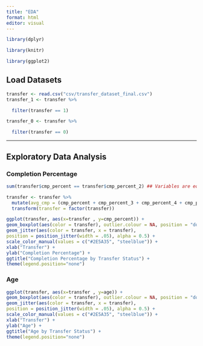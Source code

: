 ```yaml
---
title: "EDA"
format: html
editor: visual
---
```


```r
library(dplyr)

library(knitr)

library(ggplot2)
```

## Load Datasets

```r
transfer <- read.csv("csv/transfer_dataset_final.csv")
transfer_1 <- transfer %>%

  filter(transfer == 1)

transfer_0 <- transfer %>%

  filter(transfer == 0)

```

------------------------------------------------------------------------

## Exploratory Data Analysis

### Completion Percentage

```r
sum(transfer$cmp_percent == transfer$cmp_percent_2) ## Variables are equal
```

```r
transfer <- transfer %>%
  mutate(avg_cmp = (cmp_percent + cmp_percent_3 + cmp_percent_4 + cmp_percent_5)/4) %>%
  transform(transfer = factor(transfer))
```

```r
ggplot(transfer, aes(x=transfer , y=cmp_percent)) +
geom_boxplot(aes(color = transfer), outlier.colour = NA, position = "dodge") +
geom_jitter(aes(color = transfer, x = transfer),
position = position_jitter(width = .05), alpha = 0.5) +
scale_color_manual(values = c("#2E5A35", "steelblue")) +
xlab("Transfer") +
ylab("Completion Percentage") +
ggtitle("Completion Percentage by Transfer Status") +
theme(legend.position="none")
```

### Age

```r
ggplot(transfer, aes(x=transfer , y=age)) +
geom_boxplot(aes(color = transfer), outlier.colour = NA, position = "dodge") +
geom_jitter(aes(color = transfer, x = transfer),
position = position_jitter(width = .05), alpha = 0.5) +
scale_color_manual(values = c("#2E5A35", "steelblue")) +
xlab("Transfer") +
ylab("Age") +
ggtitle("Age by Transfer Status") +
theme(legend.position="none")
```
